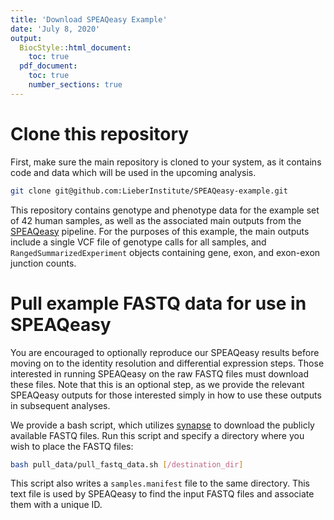 ```yaml
---
title: 'Download SPEAQeasy Example'
date: 'July 8, 2020'
output:
  BiocStyle::html_document:
    toc: true
  pdf_document:
    toc: true
    number_sections: true
---
```


# Clone this repository

First, make sure the main repository is cloned to your system, as it contains code and data which will be used in the upcoming analysis.

```bash
git clone git@github.com:LieberInstitute/SPEAQeasy-example.git
```

This repository contains genotype and phenotype data for the example set of 42 human samples, as well as the associated main outputs from the [SPEAQeasy](https://github.com/LieberInstitute/SPEAQeasy) pipeline. For the purposes of this example, the main outputs include a single VCF file of genotype calls for all samples, and `RangedSummarizedExperiment` objects containing gene, exon, and exon-exon junction counts.

# Pull example FASTQ data for use in SPEAQeasy

You are encouraged to optionally reproduce our SPEAQeasy results before moving on to the identity resolution and differential expression steps. Those interested in running SPEAQeasy on the raw FASTQ files must download these files. Note that this is an optional step, as we provide the relevant SPEAQeasy outputs for those interested simply in how to use these outputs in subsequent analyses.

We provide a bash script, which utilizes [synapse](https://www.synapse.org/) to download the publicly available FASTQ files. Run this script and specify a directory where you wish to place the FASTQ files:

```bash
bash pull_data/pull_fastq_data.sh [/destination_dir]
```

This script also writes a `samples.manifest` file to the same directory. This text file is used by SPEAQeasy to find the input FASTQ files and associate them with a unique ID.
